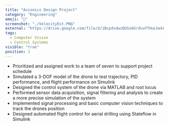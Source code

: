 ```yaml
---
title: "Avionics Design Project"
category: "Engineering"
emoji: "🤖"
screenshot: "./VelocityEst.PNG"
external: "https://drive.google.com/file/d/1BcpdsdwzQUSo6GrdcwTfHuLhekOzd4LA/view"
tags:
  - Computer Vision
  - Control Systems
visible: "true"
position: 1
---
```


* Prioritized and assigned work to a team of seven to support project schedule
* Simulated a 3-DOF model of the drone to test trajectory, PID performance, and flight performance on Simulink
* Designed the control system of the drone via MATLAB and root locus
* Performed sensor data acquisition, signal filtering and analysis to create a more precise simulation of the system
* Implemented signal processing and basic computer vision techniques to track the drones position
* Designed automated flight control for aerial drilling using Stateflow in Simulink